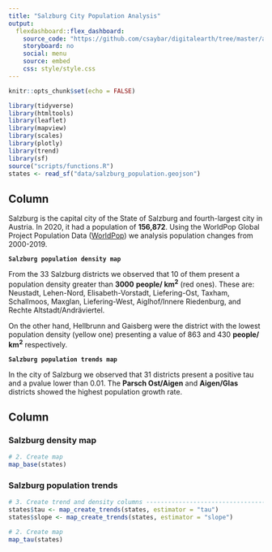 ```yaml
---
title: "Salzburg City Population Analysis"
output: 
  flexdashboard::flex_dashboard:
    source_code: "https://github.com/csaybar/digitalearth/tree/master/assigments/carto_proj/assigment_02"
    storyboard: no
    social: menu
    source: embed
    css: style/style.css
---
```


```r
knitr::opts_chunk$set(echo = FALSE)
```


```r
library(tidyverse)
library(htmltools)
library(leaflet)
library(mapview)
library(scales)
library(plotly)
library(trend)
library(sf)
source("scripts/functions.R")
states <- read_sf("data/salzburg_population.geojson")
```
    
Column {data-width=185}
-------------------------------------

Salzburg is the capital city of the State of Salzburg and fourth-largest city in Austria. In 2020, it had a population of **156,872**. Using the WorldPop Global Project Population Data ([WorldPop](https://www.worldpop.org/)) we analysis population changes from 2000-2019.

**`Salzburg population density map`**

From the 33 Salzburg districts we observed that 10 of them present a population density greater than  **3000** **people/ km<sup>2</sup>** (red ones). These are: Neustadt, Lehen-Nord, Elisabeth-Vorstadt, Liefering-Ost, Taxham, Schallmoos, Maxglan, Liefering-West, Aiglhof/Innere Riedenburg, and Rechte Altstadt/Andräviertel. 

On the other hand, Hellbrunn and Gaisberg were the district with the lowest population density (yellow one) presenting a value of 863 and 430 **people/ km<sup>2</sup>** respectively. 

**`Salzburg population trends map`**

In the city of Salzburg we observed that 31 districts present a positive tau and a pvalue lower than 0.01. The **Parsch Ost/Aigen** and **Aigen/Glas** districts showed the highest population growth rate.

<!-- **`Salzburg population statistics`** -->

<!-- Display the **standard score** values can give us a better idea of the growth rates of each district. -->

Column {.tabset}
-------------------------------------
   
### Salzburg density map

```r
# 2. Create map
map_base(states)
```   

### Salzburg population trends

```r
# 3. Create trend and density columns -------------------------------------
states$tau <- map_create_trends(states, estimator = "tau")
states$slope <- map_create_trends(states, estimator = "slope")
```


```r
# 2. Create map
map_tau(states)
```   

<!-- ### Salzburg population statistics -->

<!-- ```{r include, echo = FALSE} -->
<!-- pp <- map_plotly_graph(states) -->
<!-- pp -->
<!-- ``` -->